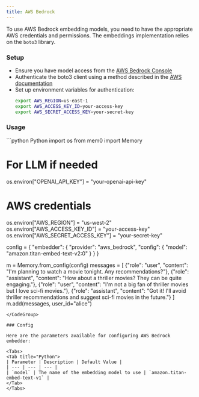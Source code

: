 ---
title: AWS Bedrock
---

To use AWS Bedrock embedding models, you need to have the appropriate AWS credentials and permissions. The embeddings implementation relies on the `boto3` library.

### Setup
- Ensure you have model access from the [AWS Bedrock Console](https://us-east-1.console.aws.amazon.com/bedrock/home?region=us-east-1#/modelaccess)
- Authenticate the boto3 client using a method described in the [AWS documentation](https://boto3.amazonaws.com/v1/documentation/api/latest/guide/credentials.html)
- Set up environment variables for authentication:
  ```bash
  export AWS_REGION=us-east-1
  export AWS_ACCESS_KEY_ID=your-access-key
  export AWS_SECRET_ACCESS_KEY=your-secret-key
  ```

### Usage

<CodeGroup>
```python Python
import os
from mem0 import Memory

# For LLM if needed
os.environ["OPENAI_API_KEY"] = "your-openai-api-key"

# AWS credentials
os.environ["AWS_REGION"] = "us-west-2"
os.environ["AWS_ACCESS_KEY_ID"] = "your-access-key"
os.environ["AWS_SECRET_ACCESS_KEY"] = "your-secret-key"

config = {
    "embedder": {
        "provider": "aws_bedrock",
        "config": {
            "model": "amazon.titan-embed-text-v2:0"
        }
    }
}

m = Memory.from_config(config)
messages = [
    {"role": "user", "content": "I'm planning to watch a movie tonight. Any recommendations?"},
    {"role": "assistant", "content": "How about a thriller movies? They can be quite engaging."},
    {"role": "user", "content": "I'm not a big fan of thriller movies but I love sci-fi movies."},
    {"role": "assistant", "content": "Got it! I'll avoid thriller recommendations and suggest sci-fi movies in the future."}
]
m.add(messages, user_id="alice")
```
</CodeGroup>

### Config

Here are the parameters available for configuring AWS Bedrock embedder:

<Tabs>
<Tab title="Python">
| Parameter | Description | Default Value |
| --- | --- | --- |
| `model` | The name of the embedding model to use | `amazon.titan-embed-text-v1` |
</Tab>
</Tabs>
